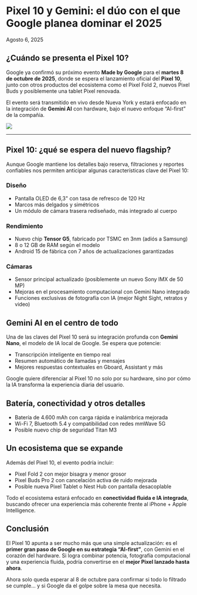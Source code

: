 # Pixel 10 y Gemini: el dúo con el que Google planea dominar el 2025

Agosto 6, 2025

<div class='espacio'/>

## ¿Cuándo se presenta el Pixel 10?

Google ya confirmó su próximo evento **Made by Google** para el **martes 8 de octubre de 2025**, donde se espera el lanzamiento oficial del **Pixel 10**, junto con otros productos del ecosistema como el Pixel Fold 2, nuevos Pixel Buds y posiblemente una tablet Pixel renovada.

El evento será transmitido en vivo desde Nueva York y estará enfocado en la integración de **Gemini AI** con hardware, bajo el nuevo enfoque “AI-first” de la compañía.

![](/assets/blog-assets/GooglePixel10/Pixel10MadebyGoogle1.webp)

---
<div class='espacio'/>

## Pixel 10: ¿qué se espera del nuevo flagship?

Aunque Google mantiene los detalles bajo reserva, filtraciones y reportes confiables nos permiten anticipar algunas características clave del Pixel 10:

### Diseño

- Pantalla OLED de 6,3" con tasa de refresco de 120 Hz
- Marcos más delgados y simétricos
- Un módulo de cámara trasera rediseñado, más integrado al cuerpo

### Rendimiento

- Nuevo chip **Tensor G5**, fabricado por TSMC en 3nm (adiós a Samsung)
- 8 o 12 GB de RAM según el modelo
- Android 15 de fábrica con 7 años de actualizaciones garantizadas

### Cámaras

- Sensor principal actualizado (posiblemente un nuevo Sony IMX de 50 MP)
- Mejoras en el procesamiento computacional con Gemini Nano integrado
- Funciones exclusivas de fotografía con IA (mejor Night Sight, retratos y video)

<div class='espacio'/>

## Gemini AI en el centro de todo

Una de las claves del Pixel 10 será su integración profunda con **Gemini Nano**, el modelo de IA local de Google. Se espera que potencie:

- Transcripción inteligente en tiempo real
- Resumen automático de llamadas y mensajes
- Mejores respuestas contextuales en Gboard, Assistant y más

Google quiere diferenciar al Pixel 10 no solo por su hardware, sino por cómo la IA transforma la experiencia diaria del usuario.

<div class='espacio'/>

## Batería, conectividad y otros detalles

- Batería de 4.600 mAh con carga rápida e inalámbrica mejorada
- Wi-Fi 7, Bluetooth 5.4 y compatibilidad con redes mmWave 5G
- Posible nuevo chip de seguridad Titan M3

<div class='espacio'/>

## Un ecosistema que se expande

Además del Pixel 10, el evento podría incluir:

- Pixel Fold 2 con mejor bisagra y menor grosor
- Pixel Buds Pro 2 con cancelación activa de ruido mejorada
- Posible nueva Pixel Tablet o Nest Hub con pantalla desacoplable

Todo el ecosistema estará enfocado en **conectividad fluida e IA integrada**, buscando ofrecer una experiencia más coherente frente al iPhone + Apple Intelligence.

<div class='espacio'/>

## Conclusión

El Pixel 10 apunta a ser mucho más que una simple actualización: es el **primer gran paso de Google en su estrategia “AI-first”**, con Gemini en el corazón del hardware. Si logra combinar potencia, fotografía computacional y una experiencia fluida, podría convertirse en el **mejor Pixel lanzado hasta ahora**.

Ahora solo queda esperar al 8 de octubre para confirmar si todo lo filtrado se cumple… y si Google da el golpe sobre la mesa que necesita.

<div class='espacio'/>
